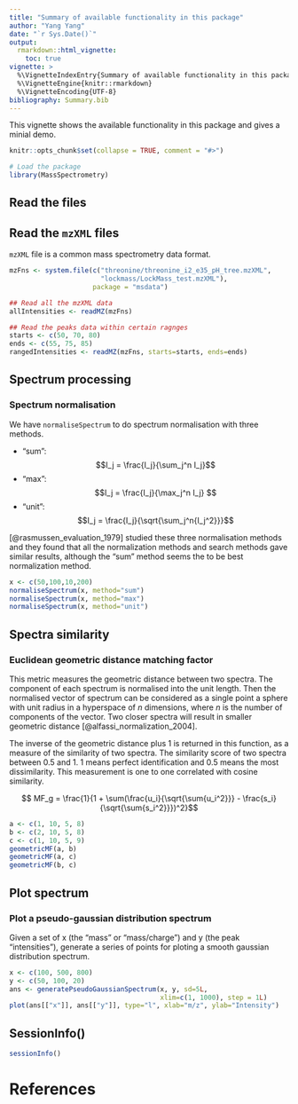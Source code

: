 ```yaml
---
title: "Summary of available functionality in this package"
author: "Yang Yang"
date: "`r Sys.Date()`"
output: 
  rmarkdown::html_vignette:
    toc: true
vignette: >
  %\VignetteIndexEntry{Summary of available functionality in this package}
  %\VignetteEngine{knitr::rmarkdown}
  %\VignetteEncoding{UTF-8}
bibliography: Summary.bib
---
```


This vignette shows the available functionality in this package and
gives a minial demo.

```r
knitr::opts_chunk$set(collapse = TRUE, comment = "#>")
```

```R
# Load the package
library(MassSpectrometry)
```

## Read the files
## Read the `mzXML` files
`mzXML` file is a common mass spectrometry data format.

```R
mzFns <- system.file(c("threonine/threonine_i2_e35_pH_tree.mzXML",
                       "lockmass/LockMass_test.mzXML"),
                     package = "msdata")

## Read all the mzXML data
allIntensities <- readMZ(mzFns)

## Read the peaks data within certain ragnges
starts <- c(50, 70, 80)
ends <- c(55, 75, 85)
rangedIntensities <- readMZ(mzFns, starts=starts, ends=ends)
```

## Spectrum processing
### Spectrum normalisation
We have `normaliseSpectrum` to do spectrum normalisation with three methods.

  * "sum": $$I_j = \frac{I_j}{\sum_j^n I_j}$$
  * "max": $$I_j = \frac{I_j}{\max_j^n I_j} $$
  * "unit": $$I_j = \frac{I_j}{\sqrt{\sum_j^n{I_j^2}}}$$


[@rasmussen_evaluation_1979] studied these three normalisation methods and
they found that all the normalization methods and search methods 
gave similar results, although the "sum" method seems the to be best normalization method.
  
```R
x <- c(50,100,10,200)
normaliseSpectrum(x, method="sum")
normaliseSpectrum(x, method="max")
normaliseSpectrum(x, method="unit")
```

## Spectra similarity
### Euclidean geometric distance matching factor
This metric measures the geometric distance between two spectra.
The component of each spectrum is normalised into the unit length.
Then the normalised vector of spectrum can be considered as a single point 
a sphere with unit radius in a hyperspace of $n$ dimensions, 
where $n$ is the number of components of the vector.
Two closer spectra will result in smaller geometric distance [@alfassi_normalization_2004].
  
The inverse of the geometric distance plus 1 is returned in this function,
as a measure of the similarity of two spectra. 
The similarity score of two spectra between 0.5 and 1.
1 means perfect identification and 0.5 means the most dissimilarity.
This measurement is one to one correlated with cosine similarity.

$$ MF_g = \frac{1}{1 + \sum(\frac{u_i}{\sqrt{\sum{u_i^2}}} - \frac{s_i}{\sqrt{\sum{s_i^2}}})^2}$$

```R
a <- c(1, 10, 5, 8)
b <- c(2, 10, 5, 8)
c <- c(1, 10, 5, 9)
geometricMF(a, b)
geometricMF(a, c)
geometricMF(b, c)
```

## Plot spectrum
### Plot a pseudo-gaussian distribution spectrum
Given a set of x (the "mass" or "mass/charge") and y (the peak "intensities"),
generate a series of points for ploting a smooth gaussian distribution spectrum.

```R
x <- c(100, 500, 800)
y <- c(50, 100, 20)
ans <- generatePseudoGaussianSpectrum(x, y, sd=5L, 
                                      xlim=c(1, 1000), step = 1L)
plot(ans[["x"]], ans[["y"]], type="l", xlab="m/z", ylab="Intensity")
```

## SessionInfo()
```R
sessionInfo()
```

# References